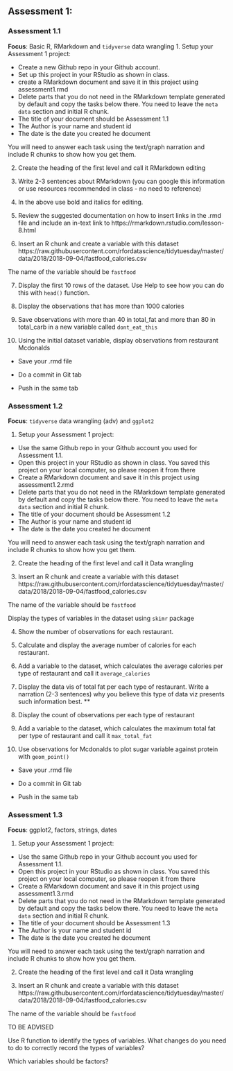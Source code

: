 
## Assessment 1:

### Assessment 1.1

**Focus**: Basic R, RMarkdown and `tidyverse` data wrangling
1. Setup your Assessment 1 project:

- Create a new Github repo in your Github account.
- Set up this project in your RStudio as shown in class.
- create a RMarkdown document and save it in this project using assessment1.rmd
- Delete parts that you do not need in the RMarkdown template generated by default and copy the tasks below there. You need to leave the `meta data` section and initial R chunk.
- The title of your document should be Assessment 1.1
- The Author is your name and student id
- The date is the date you created he document

You will need to answer each task using the text/graph narration and include R chunks to show how you get them.

2. Create the heading of the first level and call it RMarkdown editing

3. Write 2-3 sentences about RMarkdown (you can google this information or use resources recommended in class - no need to reference)

4. In the above use bold and italics for editing.

5. Review the suggested documentation on how to insert links in the .rmd file and include an in-text link to https://rmarkdown.rstudio.com/lesson-8.html

6. Insert an R chunk and create a variable with this dataset
https://raw.githubusercontent.com/rfordatascience/tidytuesday/master/data/2018/2018-09-04/fastfood_calories.csv

The name of the variable should be `fastfood`

7. Display the first 10 rows of the dataset. Use Help to see how you can do this with `head()` function.

8. Display the observations that has more than 1000 calories

9. Save observations with more than 40 in total_fat and more than 80 in total_carb in a new variable called `dont_eat_this`

10. Using the initial dataset variable, display observations from restaurant Mcdonalds

- Save your .rmd file 

- Do a commit in Git tab

- Push in the same tab


### Assessment 1.2

**Focus**: `tidyverse` data wrangling (adv) and `ggplot2`

1. Setup your Assessment 1 project:

- Use the same  Github repo in your Github account you used for Assessment 1.1.
- Open  this project in your RStudio as shown in class. You saved this project on your local computer, so please reopen it from there
- Create a RMarkdown document and save it in this project using assessment1.2.rmd
- Delete parts that you do not need in the RMarkdown template generated by default and copy the tasks below there. You need to leave the `meta data` section and initial R chunk.
- The title of your document should be Assessment 1.2
- The Author is your name and student id
- The date is the date you created he document

You will need to answer each task using the text/graph narration and include R chunks to show how you get them.

2. Create the heading of the first level and call it Data wrangling

3. Insert an R chunk and create a variable with this dataset
https://raw.githubusercontent.com/rfordatascience/tidytuesday/master/data/2018/2018-09-04/fastfood_calories.csv

The name of the variable should be `fastfood`

Display the types of variables in the dataset using `skimr` package

4. Show the number of observations for each restaurant.

5. Calculate and display the average number of calories for each restaurant.

6. Add a variable to the dataset, which calculates the average calories per type of restaurant and call it `average_calories` 

7. Display the data vis of total fat per each type of restaurant. Write a narration (2-3 sentences) why you believe this type of data viz presents such information best. **

8. Display the count of observations per each type of restaurant

9. Add a variable to the dataset, which calculates the maximum total fat per type of restaurant and call it `max_total_fat` 

10. Use observations for Mcdonalds to plot sugar variable against protein with `geom_point()` 

- Save your .rmd file 

- Do a commit in Git tab

- Push in the same tab



### Assessment 1.3

**Focus**: ggplot2, factors, strings, dates  

1. Setup your Assessment 1 project:

- Use the same  Github repo in your Github account you used for Assessment 1.1.
- Open  this project in your RStudio as shown in class. You saved this project on your local computer, so please reopen it from there
- Create a RMarkdown document and save it in this project using assessment1.3.rmd
- Delete parts that you do not need in the RMarkdown template generated by default and copy the tasks below there. You need to leave the `meta data` section and initial R chunk.
- The title of your document should be Assessment 1.3
- The Author is your name and student id
- The date is the date you created he document

You will need to answer each task using the text/graph narration and include R chunks to show how you get them.

2. Create the heading of the first level and call it Data wrangling

3. Insert an R chunk and create a variable with this dataset
https://raw.githubusercontent.com/rfordatascience/tidytuesday/master/data/2018/2018-09-04/fastfood_calories.csv

The name of the variable should be `fastfood`

TO BE ADVISED

Use R function to identify the types of variables. What changes do you need to do to correctly record the types of variables? 

Which variables should be factors?


